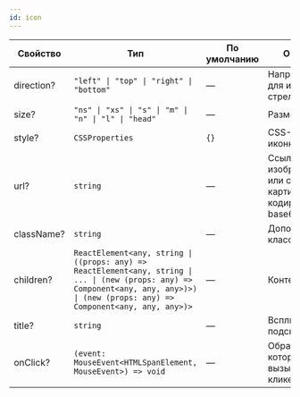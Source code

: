 ```yaml
---
id: icon
---
```


<!-- props:start -->
| Свойство   | Тип                                                                                                                                                                                   | По умолчанию | Описание                                                         |
| ---------- | ------------------------------------------------------------------------------------------------------------------------------------------------------------------------------------- | ------------ | ---------------------------------------------------------------- |
| direction? | `"left" \| "top" \| "right" \| "bottom"`                                                                                                                                              | —            | Направление для иконки-стрелки                                   |
| size?      | `"ns" \| "xs" \| "s" \| "m" \| "n" \| "l" \| "head"`                                                                                                                                  | —            | Размер иконки                                                    |
| style?     | `CSSProperties`                                                                                                                                                                       | `{}`         | CSS-стили иконки                                                 |
| url?       | `string`                                                                                                                                                                              | —            | Ссылка на изображение или содержимое картинки в кодировке base64 |
| className? | `string`                                                                                                                                                                              | —            | Дополнительный класс                                             |
| children?  | `ReactElement<any, string \| ((props: any) => ReactElement<any, string \| ... \| (new (props: any) => Component<any, any, any>)>) \| (new (props: any) => Component<any, any, any>)>` | —            | Контент иконки                                                   |
| title?     | `string`                                                                                                                                                                              | —            | Всплывающая подсказка                                            |
| onClick?   | `(event: MouseEvent<HTMLSpanElement, MouseEvent>) => void`                                                                                                                            | —            | Обработчик, который вызывается при клике на иконку               |
<!-- props:end -->
